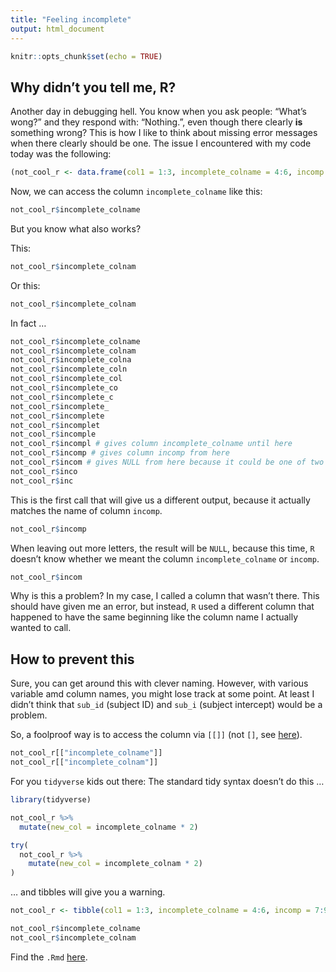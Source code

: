 ```yaml
---
title: "Feeling incomplete"
output: html_document
---
```


```r
knitr::opts_chunk$set(echo = TRUE)
```

## Why didn't you tell me, R?
Another day in debugging hell. You know when you ask people: "What's wong?" and they respond with: "Nothing.", even though there clearly **is** something wrong? This is how I like to think about missing error messages when there clearly should be one. The issue I encountered with my code today was the following:

```r
(not_cool_r <- data.frame(col1 = 1:3, incomplete_colname = 4:6, incomp = 7:9))
```

Now, we can access the column `incomplete_colname` like this:

```r
not_cool_r$incomplete_colname
```

But you know what also works?

This:

```r
not_cool_r$incomplete_colnam
```

Or this: 

```r
not_cool_r$incomplete_colnam
```

In fact ...

```r
not_cool_r$incomplete_colname
not_cool_r$incomplete_colnam
not_cool_r$incomplete_colna
not_cool_r$incomplete_coln
not_cool_r$incomplete_col
not_cool_r$incomplete_co
not_cool_r$incomplete_c
not_cool_r$incomplete_
not_cool_r$incomplete
not_cool_r$incomplet
not_cool_r$incomple
not_cool_r$incompl # gives column incomplete_colname until here
not_cool_r$incomp # gives column incomp from here
not_cool_r$incom # gives NULL from here because it could be one of two cols
not_cool_r$inco
not_cool_r$inc
```

This is the first call that will give us a different output, because it actually matches the name of column `incomp`.

```r
not_cool_r$incomp
```

When leaving out more letters, the result will be `NULL`, because this time, `R` doesn't know whether we meant the column `incomplete_colname` or `incomp`.

```r
not_cool_r$incom
```

Why is this a problem? In my case, I called a column that wasn't there. This should have given me an error, but instead, `R` used a different column that happened to have the same beginning like the column name I actually wanted to call.

## How to prevent this
Sure, you can get around this with clever naming. However, with various variable amd column names, you might lose track at some point. At least I didn't think that `sub_id` (subject ID) and `sub_i` (subject intercept) would be a problem.

So, a foolproof way is to access the column via `[[]]` (not `[]`, see [here](https://einglasrotwein.github.io/brackets)).

```r
not_cool_r[["incomplete_colname"]]
not_cool_r[["incomplete_colnam"]]
```

For you `tidyverse` kids out there: The standard tidy syntax doesn't do this ...

```r
library(tidyverse)
```

```r
not_cool_r %>% 
  mutate(new_col = incomplete_colname * 2)

try(
  not_cool_r %>% 
    mutate(new_col = incomplete_colnam * 2)
)
```

... and tibbles will give you a warning.

```r
not_cool_r <- tibble(col1 = 1:3, incomplete_colname = 4:6, incomp = 7:9)

not_cool_r$incomplete_colname
not_cool_r$incomplete_colnam
```

Find the `.Rmd` [here](https://github.com/einGlasRotwein/bits-and-pieces/tree/master/debugging_hell).
